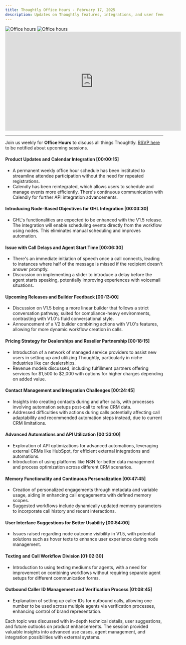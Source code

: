 ```yaml
---
title: Thoughtly Office Hours - February 17, 2025
description: Updates on Thoughtly features, integrations, and user feedback discussions
---
```


<img className="block dark:hidden mb-8" src="/images/misc/office-hours-light.svg" alt="Office hours" />
<img className="hidden dark:block mb-8" src="/images/misc/office-hours-dark.svg" alt="Office hours" />

<Frame caption="Thoughtly Office Hours - February 17, 2025">
	<iframe width="560" height="315" src="https://drive.google.com/file/d/1Kvrn0-pWk_5y8LYqvEkVcrLa0GOGRojD/preview" title="Video player" frameborder="0" allow="accelerometer; autoplay; clipboard-write; encrypted-media; gyroscope; picture-in-picture; web-share" referrerpolicy="strict-origin-when-cross-origin" allowfullscreen></iframe>
</Frame>

---

Join us weekly for **Office Hours** to discuss all things Thoughtly. [RSVP here](https://thoughtly.com/office-hours) to be notified about upcoming sessions.

#### Product Updates and Calendar Integration [00:00:15]

- A permanent weekly office hour schedule has been instituted to streamline attendee participation without the need for repeated registrations.
- Calendly has been reintegrated, which allows users to schedule and manage events more efficiently. There's continuous communication with Calendly for further API integration advancements.

#### Introducing Node-Based Objectives for GHL Integration [00:03:30]

- GHL's functionalities are expected to be enhanced with the V1.5 release. The integration will enable scheduling events directly from the workflow using nodes. This eliminates manual scheduling and improves automation.

#### Issue with Call Delays and Agent Start Time [00:06:30]

- There's an immediate initiation of speech once a call connects, leading to instances where half of the message is missed if the recipient doesn't answer promptly.
- Discussion on implementing a slider to introduce a delay before the agent starts speaking, potentially improving experiences with voicemail situations.

#### Upcoming Releases and Builder Feedback [00:13:00]

- Discussion on V1.5 being a more linear builder that follows a strict conversation pathway, suited for compliance-heavy environments, contrasting with V1.0's fluid conversational style.
- Announcement of a V2 builder combining actions with V1.0's features, allowing for more dynamic workflow creation in calls.

#### Pricing Strategy for Dealerships and Reseller Partnership [00:18:15]

- Introduction of a network of managed service providers to assist new users in setting up and utilizing Thoughtly, particularly in niche industries like car dealerships.
- Revenue models discussed, including fulfillment partners offering services for $1,500 to $2,000 with options for higher charges depending on added value.

#### Contact Management and Integration Challenges [00:24:45]

- Insights into creating contacts during and after calls, with processes involving automation setups post-call to refine CRM data.
- Addressed difficulties with actions during calls potentially affecting call adaptability and recommended automation steps instead, due to current CRM limitations.
  
#### Advanced Automations and API Utilization [00:33:00]

- Exploration of API optimizations for advanced automations, leveraging external CRMs like HubSpot, for efficient external integrations and automations.
- Introduction of using platforms like N8N for better data management and process optimization across different CRM scenarios.

#### Memory Functionality and Continuous Personalization [00:47:45]

- Creation of personalized engagements through metadata and variable usage, aiding in enhancing call engagements with defined memory scopes.
- Suggested workflows include dynamically updated memory parameters to incorporate call history and recent interactions.

#### User Interface Suggestions for Better Usability [00:54:00]

- Issues raised regarding node outcome visibility in V1.5, with potential solutions such as hover texts to enhance user experience during node management.

#### Texting and Call Workflow Division [01:02:30]

- Introduction to using texting mediums for agents, with a need for improvement on combining workflows without requiring separate agent setups for different communication forms.

#### Outbound Caller ID Management and Verification Process [01:08:45]

- Explanation of setting up caller IDs for outbound calls, allowing one number to be used across multiple agents via verification processes, enhancing control of brand representation.

Each topic was discussed with in-depth technical details, user suggestions, and future outlooks on product enhancements. The session provided valuable insights into advanced use cases, agent management, and integration possibilities with external systems.


<NextSection
    title="Get Started"
    icon="rocket"
    href="https://auth.thought.ly/signup"
    description="Sign up for a free account and start building your Voice Agent today ->"
/>
